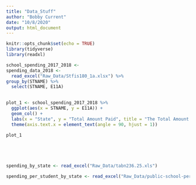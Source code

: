 ```yaml
---
title: "Data_Stuff"
author: "Bobby Current"
date: "10/8/2020"
output: html_document
---
```


```r
knitr::opts_chunk$set(echo = TRUE)
library(tidyverse)
library(readxl)
```

```r
school_spending_2017_2018 <-
spending_data_2018 <-
  read_excel("Raw_Data/Stfis180_1a.xlsx") %>%
group_by(STNAME) %>%
  select(STNAME, E11A)
  

plot_1 <- school_spending_2017_2018 %>%
  ggplot(aes(x = STNAME, y = E11A)) +
  geom_col() +
  labs(x = "State", y = "Total Amount Paid", title = "The Total Amount Paid to Teachers in Regular Education Programs by State", subtitle = "2017 - 2018 School Year") +
  theme(axis.text.x = element_text(angle = 90, hjust = 1))

plot_1





spending_by_state <- read_excel("Raw_Data/tabn236.25.xls")

spending_per_student_by_state <- read_excel("Raw_Data/public-school-per-pupil-expenditures.xlsx")

  
```


